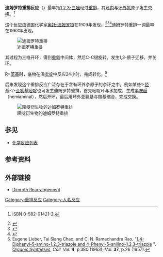 '''迪姆罗特重排反应'''（{{lang-de|Dimroth-Umlagerung}}）最早指[[1,2,3-三唑|1,2,3-三唑]]经过[[重排|重排]]，其[[环内|环内]]与[[环外|环外]][[氮|氮]]原子发生交换。<ref>{{cite book en|title=Heterocyclic chemistry|year=1985|url=https://archive.org/details/heterocyclicchem52gilc|author=T. L. Gilchrist}} ISBN 0-582-01421-2.</ref> 

这个反应由德国化学家[[奥托·迪姆罗特|奥托·迪姆罗特]]在1909年发现，<ref>{{cite journal en|title=Ueber intramolekulare Umlagerungen. Umlagerungen in der Reihe des 1,2,3-Triazols|journal=[[Justus_Liebigs_Annalen_der_Chemie|Justus Liebigs Annalen der Chemie]]|volume=364|issue=2|year=1909|pages=183–226|author=Otto Dimroth|doi=10.1002/jlac.19093640204}}</ref><ref>{{cite journal en|title=Intramolekulare Umlagerung der 5-Amino-1,2,3-triazole|journal=[[Justus_Liebigs_Annalen_der_Chemie|Justus Liebigs Annalen der Chemie]]|volume=459|issue=1|year=1927|pages=39–46|author=Otto Dimroth, Walter Michaelis|doi=10.1002/jlac.19274590104}}</ref><ref>{{cite journal en|title=Mittheilungen Ueber eine Synthese von Derivaten des 1.2.3-Triazols|author=Otto Dimroth|journal=[[Berichte_der_deutschen_chemischen_Gesellschaft|Berichte der deutschen chemischen Gesellschaft]]|year=1902|volume=35|issue=1|pages=1029–1038|doi=10.1002/cber.190203501171}}</ref>迪姆罗特重排一词最早在1963年出现。

[[Image:DimrothTriazole.svg|迪姆罗特重排]]

其过程为三唑开环，得到[[重氮|重氮]]中间体，然后C-C键旋转，发生1,3-质子迁移，并关环。 

R=[[苯基|苯基]]时，底物在沸[[吡啶|吡啶]]中反应24小时，完成转化。<ref>Eugene Lieber, Tai Siang Chao, and C. N. Ramachandra Rao. "[http://orgsynth.org/orgsyn/pdfs/CV4P0380.pdf 1,4-Diphenyl-5-amino-1,2,3-triazole and 4-Phenyl-5-anilino-1,2,3-triazole] {{Wayback|url=http://orgsynth.org/orgsyn/pdfs/CV4P0380.pdf |date=20110719005213 }}". ''[[Organic_Syntheses|Organic Syntheses]]'', ''Coll. Vol.'' '''4''', p.380 (1963); ''Vol.'' '''37''', p.26 (1957).</ref>

后来发现这个重排反应广泛存在于含有环外杂原子的杂环之中。例如某些1-[[烃基|烃基]]-2-[[亚氨基|亚氨基]][[嘧啶|嘧啶]]也可发生迪姆罗特重排，首先嘧啶环与水加成，生成[[半胺醛|半胺醛]]（hemiaminal），然后开环，最后用环外亚氨基与羰基缩合，完成交换。

[[File:DimrothPyrimidine.svg|嘧啶衍生物的迪姆罗特重排]]

==参见==
*[[化学反应列表|化学反应列表]]

==参考资料==
{{Reflist}}

==外部链接==
*[http://www.chem.utoronto.ca/coursenotes/CHM1054/readings2007/DBZpdfs/Dimroth.pdf Dimroth Rearrangement]{{dead link|date=2017年11月 |bot=InternetArchiveBot |fix-attempted=yes }}

[[Category:重排反应|Category:重排反应]]
[[Category:人名反应|Category:人名反应]]